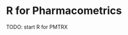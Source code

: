 R for Pharmacometrics 
========================================================
TODO: start R for PMTRX